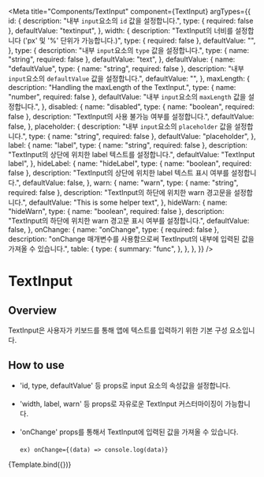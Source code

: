 
<Meta
  title="Components/TextInput"
  component={TextInput}
  argTypes={{
    id: {
      description: "내부 `input`요소의 `id` 값을 설정합니다.",
      type: { required: false },
      defaultValue: "textinput",
    },
    width: {
      description:
        "TextInput의 너비를 설정합니다 ('px' 및 '%' 단위가 가능합니다.)",
      type: { required: false },
      defaultValue: "",
    },
    type: {
      description: "내부 `input`요소의 `type` 값을 설정합니다.",
      type: { name: "string", required: false },
      defaultValue: "text",
    },
    defaultValue: {
      name: "defaultValue",
      type: { name: "string", required: false },
      description: "내부 `input`요소의 `defaultValue` 값을 설정합니다.",
      defaultValue: "",
    },
    maxLength: {
      description: "Handling the maxLength of the TextInput.",
      type: { name: "number", required: false },
      defaultValue: "내부 `input`요소의 `maxLength` 값을 설정합니다.",
    },
    disabled: {
      name: "disabled",
      type: { name: "boolean", required: false },
      description: "TextInput의 사용 불가능 여부를 설정합니다.",
      defaultValue: false,
    },
    placeholder: {
      description: "내부 `input`요소의 `placeholder` 값을 설정합니다.",
      type: { name: "string", required: false },
      defaultValue: "placeholder",
    },
    label: {
      name: "label",
      type: { name: "string", required: false },
      description: "TextInput의 상단에 위치한 label 텍스트를 설정합니다.",
      defaultValue: "TextInput label",
    },
    hideLabel: {
      name: "hideLabel",
      type: { name: "boolean", required: false },
      description:
        "TextInput의 상단에 위치한 label 텍스트 표시 여부를 설정합니다.",
      defaultValue: false,
    },
    warn: {
      name: "warn",
      type: { name: "string", required: false },
      description: "TextInput의 하단에 위치한 warn 경고문을 설정합니다.",
      defaultValue: "This is some helper text",
    },
    hideWarn: {
      name: "hideWarn",
      type: { name: "boolean", required: false },
      description:
        "TextInput의 하단에 위치한 warn 경고문 표시 여부를 설정합니다.",
      defaultValue: false,
    },
    onChange: {
      name: "onChange",
      type: { required: false },
      description:
        "onChange 매개변수를 사용함으로써 TextInput의 내부에 입력된 값을 가져올 수 있습니다.",
      table: {
        type: {
          summary: "func",
        },
      },
    },
  }}
/>

# TextInput

## Overview

TextInput은 사용자가 키보드를 통해 앱에 텍스트를 입력하기 위한 기본 구성 요소입니다.


## How to use

- 'id, type, defaultValue' 등 props로 input 요소의 속성값을 설정합니다.<br/><br/>
- 'width, label, warn' 등 props로 자유로운 TextInput 커스터마이징이 가능합니다.<br /><br />
- 'onChange' props를 통해서 TextInput에 입력된 값을 가져올 수 있습니다.<br/><br/>
  `ex) onChange={(data) => console.log(data)}`

<Canvas>
  <Story name="Default">{Template.bind({})}</Story>
</Canvas>

<ArgsTable story="Default" />

